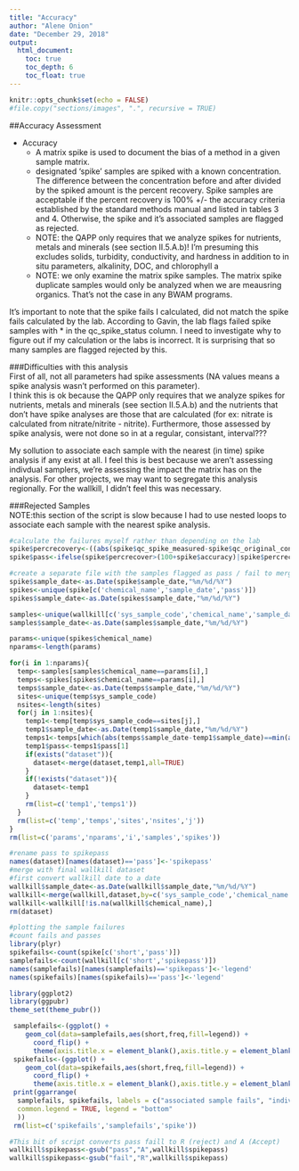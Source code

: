 ```yaml
---
title: "Accuracy"
author: "Alene Onion"
date: "December 29, 2018"
output:
  html_document:
    toc: true
    toc_depth: 6
    toc_float: true
---
```


```r
knitr::opts_chunk$set(echo = FALSE)
#file.copy("sections/images", ".", recursive = TRUE)
```

##Accuracy Assessment

* Accuracy
    + A matrix spike is used to document the bias of a method in a given sample matrix.   
    + designated 'spike' samples are spiked with a known concentration. The difference between the concentration before and after divided by the spiked amount is the percent recovery. Spike samples are acceptable if the percent recovery is 100% +/- the accuracy criteria established by the standard methods manual and listed in tables 3 and 4.  Otherwise, the spike and it's associated samples are flagged as rejected.
    + NOTE: the QAPP only requires that we analyze spikes for nutrients, metals and minerals (see section II.5.A.b)! I’m presuming this excludes solids, turbidity, conductivity, and hardness in addition to in situ parameters, alkalinity, DOC, and chlorophyll a  
    + NOTE: we only examine the matrix spike samples. The matrix spike duplicate samples would only be analyzed when we are meausring organics. That's not the case in any BWAM programs.   
    
It's important to note that the spike fails I calculated, did not match the spike fails calculated by the lab. According to Gavin, the lab flags failed spike samples with * in the qc_spike_status column. I need to investigate why to figure out if my calculation or the labs is incorrect. It is surprising that so many samples are flagged rejected by this.  

    
###Difficulties with this analysis  
First of all, not all parameters had spike assessments (NA values means a spike analysis wasn't performed on this parameter).  
I think this is ok because the QAPP only requires that we analyze spikes for nutrients, metals and minerals (see section II.5.A.b) and the nutrients that don't have spike analyses are those that are calculated (for ex: nitrate is calculated from nitrate/nitrite - nitrite). Furthermore, those assessed by spike analysis, were not done so in at a regular, consistant, interval???  

My sollution to associate each sample with the nearest (in time) spike analysis if any exist at all. I feel this is best because we aren't assessing indivdual samplers, we're assessing the impact the matrix has on the analysis. For other projects, we may want to segregate this analysis regionally. For the wallkill, I didn't feel this was necessary.   

###Rejected Samples  
NOTE:this section of the script is slow because I had to use nested loops to associate each sample with the nearest spike analysis.

```r
#calculate the failures myself rather than depending on the lab
spike$percrecovery<-((abs(spike$qc_spike_measured-spike$qc_original_conc))/spike$qc_spike_added)*100
spike$pass<-ifelse(spike$percrecover>(100+spike$accuracy)|spike$percrecovery<(100-spike$accuracy),"fail","pass")

#create a separate file with the samples flagged as pass / fail to merge with parent file later (safety precaution)
spike$sample_date<-as.Date(spike$sample_date,"%m/%d/%Y")
spikes<-unique(spike[c('chemical_name','sample_date','pass')])
spikes$sample_date<-as.Date(spikes$sample_date,"%m/%d/%Y")

samples<-unique(wallkill[c('sys_sample_code','chemical_name','sample_date')])
samples$sample_date<-as.Date(samples$sample_date,"%m/%d/%Y")

params<-unique(spikes$chemical_name)
nparams<-length(params)

for(i in 1:nparams){
  temp<-samples[samples$chemical_name==params[i],]
  temps<-spikes[spikes$chemical_name==params[i],]
  temps$sample_date<-as.Date(temps$sample_date,"%m/%d/%Y")
  sites<-unique(temp$sys_sample_code)
  nsites<-length(sites)
  for(j in 1:nsites){
    temp1<-temp[temp$sys_sample_code==sites[j],]
    temp1$sample_date<-as.Date(temp1$sample_date,"%m/%d/%Y")
    temps1<-temps[which(abs(temps$sample_date-temp1$sample_date)==min(abs(temps$sample_date-temp1$sample_date))),]
    temp1$pass<-temps1$pass[1]
    if(exists("dataset")){
      dataset<-merge(dataset,temp1,all=TRUE)
    }
    if(!exists("dataset")){
      dataset<-temp1
    }
    rm(list=c('temp1','temps1'))
  }
  rm(list=c('temp','temps','sites','nsites','j'))
}
rm(list=c('params','nparams','i','samples','spikes'))

#rename pass to spikepass
names(dataset)[names(dataset)=='pass']<-'spikepass'
#merge with final wallkill dataset
#first convert wallkill date to a date
wallkill$sample_date<-as.Date(wallkill$sample_date,"%m/%d/%Y")
wallkill<-merge(wallkill,dataset,by=c('sys_sample_code','chemical_name','sample_date'),all=TRUE)
wallkill<-wallkill[!is.na(wallkill$chemical_name),]
rm(dataset)
```

```r
#plotting the sample failures
#count fails and passes
library(plyr)
spikefails<-count(spike[c('short','pass')])
samplefails<-count(wallkill[c('short','spikepass')])
names(samplefails)[names(samplefails)=='spikepass']<-'legend'
names(spikefails)[names(spikefails)=='pass']<-'legend'

library(ggplot2)
library(ggpubr)
theme_set(theme_pubr())

 samplefails<-(ggplot() +
    geom_col(data=samplefails,aes(short,freq,fill=legend)) +
      coord_flip() +
      theme(axis.title.x = element_blank(),axis.title.y = element_blank()))
 spikefails<-(ggplot() +
    geom_col(data=spikefails,aes(short,freq,fill=legend)) +
      coord_flip() +
      theme(axis.title.x = element_blank(),axis.title.y = element_blank()))
 print(ggarrange(
  samplefails, spikefails, labels = c("associated sample fails", "individual spike fails"),
  common.legend = TRUE, legend = "bottom"
  ))
 rm(list=c('spikefails','samplefails','spike'))
```

```r
#This bit of script converts pass faill to R (reject) and A (Accept)
wallkill$spikepass<-gsub("pass","A",wallkill$spikepass)
wallkill$spikepass<-gsub("fail","R",wallkill$spikepass)

```
